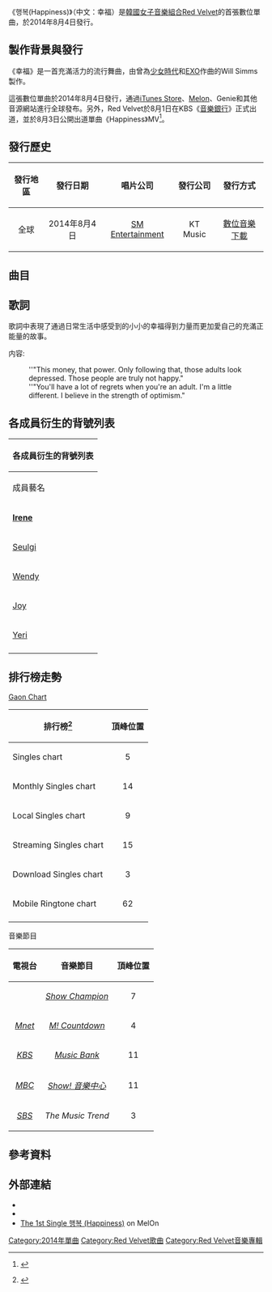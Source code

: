 {{Infobox single
| Name           = 행복(Happiness)<br/>幸福
| Cover          = Red_Velvet_-_Happiness_2014.png
| Border         =
| Alt            =
| Caption        =
| Artist         = [[Red_Velvet|Red Velvet]]
| Album          = 
| Released       = 2014年8月4日
| Format         = [[數位音樂下載|數位音樂下載]]
| Recorded       = 2014年
| Genre          = [[韓國流行音樂|韓國流行音樂]]、[[舞蹈流行音樂|舞蹈流行音樂]]、[[放克|放克]]、[[另類舞曲|另類舞曲]]
| Length         = 3:56
| Label          = [[SM_Entertainment|SM Entertainment]]
| Writer         = 
| Producer       = 
| Chronology     = [[Red_Velvet|Red Velvet]]單曲
| Last single    = -
| This single    = '''행복(Happiness)'''<br>(2014)
| Next single    = [[Be_Natural|Be Natural]]<br>(2014)
| Misc           = 
{{Extra music sample|Type=single|filename=Red Velvet - Happiness.ogg|title=〈Happiness〉歌曲片段}}
{{External music video|Type=single|{{YouTube|JFgv8bKfxEs|《행복(Happiness)》}}}}
}}

《행복(Happiness)》（中文：幸福）是[[韓國|韓國]][[女子音樂組合|女子音樂組合]][[Red_Velvet|Red Velvet]]的首張數位單曲，於2014年8月4日發行。

==製作背景與發行==
《幸福》是一首充滿活力的流行舞曲，由曾為[[少女時代|少女時代]]和[[EXO|EXO]]作曲的Will Simms製作。

這張數位單曲於2014年8月4日發行，通過[[iTunes_Store|iTunes Store]]、[[Melon|Melon]]、Genie和其他音源網站進行全球發布。另外，Red Velvet於8月1日在KBS《[[音樂銀行|音樂銀行]]》正式出道，並於8月3日公開出道單曲《Happiness》MV<ref>{{cite web|title=SM's new girl group Red Velvet to hold their first debut stage on 'Music Bank' on August 1|publisher=Allkpop|url=http://www.allkpop.com/article/2014/07/sms-new-girl-group-red-velvet-to-hold-their-first-debut-stage-on-music-bank-on-august-1|accessdate=2014-08-08|date=2014-07-29|archive-date=2014-08-08|archive-url=https://web.archive.org/web/20140808042814/http://www.allkpop.com/article/2014/07/sms-new-girl-group-red-velvet-to-hold-their-first-debut-stage-on-music-bank-on-august-1|dead-url=no}}</ref>。

==發行歷史==
{| class="wikitable"
|-
! 發行地區
! 發行日期
! 唱片公司
! 發行公司
! 發行方式
|-
|<center>全球</center>
|<center>2014年8月4日</center>
|<center>[[SM_Entertainment|SM Entertainment]]</center>
|<center>KT Music</center>
|<center>[[數位音樂下載|數位音樂下載]]</center>
|}

== 曲目 ==
{{tracklist
| collapsed       = 
| headline        = 
| extra_column    = 
| total_length    = 3:41

| title1          = '''행복(Happiness)'''
| note1           = 
| music1          = Will Simms、Chad Hugo (The Neptunes)
| lyrics1         = [[俞永鎮|俞永鎮]]
| length1         = 3:41
}}

== 歌詞 ==
歌詞中表現了通過日常生活中感受到的小小的幸福得到力量而更加愛自己的充滿正能量的故事。

内容:
:''"This money, that power. Only following that, those adults look depressed. Those people are truly not happy."
:''"You'll have a lot of regrets when you're an adult. I'm a little different. I believe in the strength of optimism."

== 各成員衍生的背號列表 ==
{| class="wikitable" style="text-align:center" width=100%
! colspan="2" |各成員衍生的背號列表
|-
|成員藝名
|背號
|-
|'''[[Irene_(Red_Velvet)|Irene]]'''
|43
|-
|[[瑟琪|Seulgi]]
|20
|-
|[[Wendy_(Red_Velvet)|Wendy]]
|77
|-
|[[Joy_(Red_Velvet)|Joy]]
|31
|-
|[[Yeri|Yeri]]
|44
|-
|}

==排行榜走勢==
{{col-begin}}
{{col-2}}
;[[Gaon_Chart|Gaon Chart]]
{| class="wikitable sortable plainrowheaders"
!scope="col"|排行榜<ref name="kcharts">{{ko icon}} {{cite web|url=http://gaonchart.co.kr/chart/digital.php?f_chart_kind_cd=T&f_week=33&f_year=2014&f_type=week|title=Gaon Digital Chart 33rd week|publisher=[[Gaon_Chart|Gaon]]|language=ko|accessdate=2014-08-14|deadurl=yes|archiveurl=https://web.archive.org/web/20141011041209/http://gaonchart.co.kr/chart/digital.php?f_chart_kind_cd=T&f_week=33&f_year=2014&f_type=week|archivedate=2014-10-11}}</ref>
!scope="col"|頂峰位置
|-
! scope="row" |Singles chart
| style="text-align:center;"|5
|-
!scope="row"|Monthly Singles chart
|align="center"|14
|-
! scope="row" |Local Singles chart
|align="center"|9
|-
! scope="row" |Streaming Singles chart
|align="center"|15
|-
! scope="row" |Download Singles chart
|align="center"|3
|-
! scope="row" |Mobile Ringtone chart
|align="center"|62
|-
|}{{col-2}}
;音樂節目
{| class="wikitable sortable plainrowheaders"
|-   
! 電視台
! 音樂節目
! 頂峰位置
|-
| style="text-align:center;"|''{{link-ko|MBC Music|MBC 뮤직}}''
| style="text-align:center;"|''[[Show_Champion|Show Champion]]''
| style="text-align:center;"|7
|-
| style="text-align:center;"|''[[Mnet媒體|Mnet]]''
| style="text-align:center;"|''[[M!_Countdown|M! Countdown]]''
| style="text-align:center;"|4
|-
| style="text-align:center;"|''[[KBS第2頻道|KBS]]''
| style="text-align:center;"|''[[KBS音樂銀行|Music Bank]]''
| style="text-align:center;"|11
|-
| style="text-align:center;"|''[[文化廣播_(韓國)|MBC]]''
| style="text-align:center;"|''[[Show!_音樂中心|Show! 音樂中心]]''
| style="text-align:center;"|11
|-
| style="text-align:center;"|''[[SBS株式會社|SBS]]''
| style="text-align:center;"|''The Music Trend''
| style="text-align:center;"|3
|}
{{col-end}}

==參考資料==
{{reflist|1}}

==外部連結==
* {{YouTube|id = F5SFCXI35vg|title = "Happiness" Teaser Music Video}}
* {{YouTube|id = JFgv8bKfxEs|title = "Happiness" Music Video}}
* [http://www.melon.com/album/detail.htm?albumId=2270252 The 1st Single 행복 (Happiness)] {{Wayback|url=http://www.melon.com/album/detail.htm?albumId=2270252 |date=20141017223347 }} on MelOn

{{Red Velvet}}
{{SM Entertainment}}

[[Category:2014年單曲|Category:2014年單曲]]
[[Category:Red_Velvet歌曲|Category:Red Velvet歌曲]]
[[Category:Red_Velvet音樂專輯|Category:Red Velvet音樂專輯]]